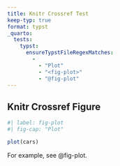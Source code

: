 ```yaml
---
title: Knitr Crossref Test
keep-typ: true
format: typst
_quarto:
  tests:
    typst:
      ensureTypstFileRegexMatches:
        - 
          - "Plot"
          - "<fig-plot>"
          - "@fig-plot"
---
```


## Knitr Crossref Figure

```r
#| label: fig-plot
#| fig-cap: "Plot"

plot(cars)
```

For example, see @fig-plot.